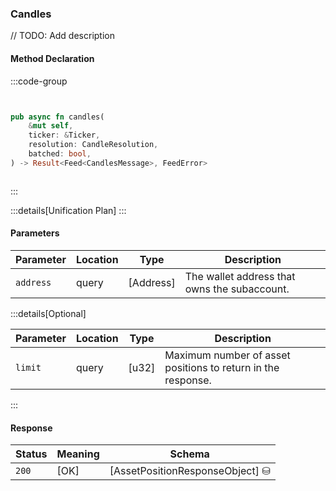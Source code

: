 ### Candles

// TODO: Add description

#### Method Declaration

:::code-group

```python [Python]

```

```typescript [TypeScript]

```

```rust [Rust]
pub async fn candles(
    &mut self,
    ticker: &Ticker,
    resolution: CandleResolution,
    batched: bool,
) -> Result<Feed<CandlesMessage>, FeedError>
```

```url [API]
```

:::

:::details[Unification Plan]
:::

#### Parameters

| Parameter           | Location | Type               | Description                                                           |
| ------------------- | -------- | ------------------ | --------------------------------------------------------------------- |
| `address`           | query    | [Address]          | The wallet address that owns the subaccount.                          |

:::details[Optional]

| Parameter                     | Location | Type                      | Description                                                  |
| ----------------------------- | -------- | ------------------------- | ------------------------------------------------------------ |
| `limit`                       | query    | [u32]                     | Maximum number of asset positions to return in the response. |

:::

#### Response

| Status | Meaning     | Schema                          |
| ------ | ----------- | ------------------------------- |
| `200`  | [OK]        | [AssetPositionResponseObject] ⛁ |
